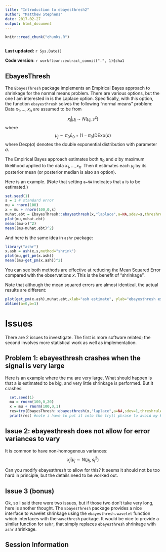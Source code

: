 ```yaml
---
title: "Introduction to ebayesthresh2"
author: "Matthew Stephens"
date: 2017-02-27
output: html_document
---
```


```r
knitr::read_chunk("chunks.R")
```

```r
```

**Last updated:** `r Sys.Date()`

**Code version:** `r workflowr::extract_commit(".", 1)$sha1`


## EbayesThresh

The `EbayesThresh` package implements an Empirical Bayes approach to shrinkage for the normal means problem. There are various options, but the one I am interested in is the Laplace option.
Specifically, with this option, the function `ebayesthresh` solves the following "normal means" problem:
Data $x_1,\dots,x_n$ are assumed to be from
$$x_j | \mu_j \sim N(\mu_j,s^2)$$
where
$$\mu_j \sim \pi_0 \delta_0 + (1-\pi_0) \text{DExp}(a)$$
where $\text{Dexp}(a)$ denotes the double exponential distribution with parameter $a$.

The Empirical Bayes approach estimates both $\pi_0$ and $a$ by maximum likelihood
applied to the data $x_1,\dots,x_n$. Then it estimates each $\mu_j$ by its posterior mean (or 
posterior median is also an option).

Here is an example. (Note that setting `a=NA` indicates that `a` is to be estimated.)
```r
set.seed(1)
s = 1 # standard error
mu = rnorm(100)
x = mu + rnorm(100,0,s)
muhat.ebt = EbayesThresh::ebayesthresh(x,"laplace",a=NA,sdev=s,threshrule="mean") 
plot(mu,muhat.ebt)
mean((mu-x)^2)
mean((mu-muhat.ebt)^2)
```

And here is the same idea in `ashr` package:
```r
library("ashr")
x.ash = ash(x,s,method="shrink")
plot(mu,get_pm(x.ash))
mean((mu-get_pm(x.ash))^2)
```

You can see both methods are effective at reducing the Mean Squared Error compared with
the observations $x$. This is the benefit of "shrinkage".

Note that although the mean squared errors are almost identical, the actual results are different:
```r
plot(get_pm(x.ash),muhat.ebt,xlab="ash estimate", ylab="ebayesthresh estimate",xlim=c(-1.5,1.5),ylim=c(-1.5,1.5))
abline(a=0,b=1)
```

# Issues

There are 2 issues to investigate. The first is more software related; the second involves more statistical work as well as implementation.

## Problem 1: ebayesthresh crashes when the signal is very large

Here is an example where the mu are very large. What should happen is that a is estimated to be big, and very little shrinkage is performed. But it crashes:
```r
  set.seed(1)
  mu = rnorm(100,0,20)
  x = mu + rnorm(100,0,1)
  res=try(EbayesThresh::ebayesthresh(x,"laplace",a=NA,sdev=1,threshrule="mean"))
  print(res) #note i have to put it into the try() phrase to avoid my Rmd file crashing....
```



## Issue 2: ebayesthresh does not allow for error variances to vary

It is common to have non-homogenous variances:
$$x_j | \mu_j \sim N(\mu_j,s_j^2)$$

Can you modify ebayesthresh to allow for this? It seems it should not be too hard in principle,
but the details need to be worked out.


## Issue 3 (bonus)

Ok, so I said there were two issues, but if those two don't take very long, here is another thought.
The `EbayesThresh` package provides a nice interface to wavelet shrinkage using the
`ebayesthresh.wavelet` function which interfaces with the `wavethresh` package. It would be
nice to provide a similar function for `ashr`, that simply replaces `ebayesthresh` shrinkage with
`ashr` shrinkage.

## Session Information

```r
```
